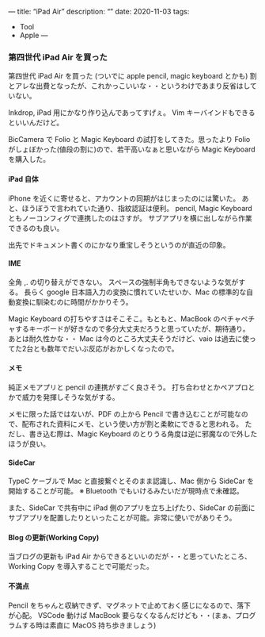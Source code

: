 —
title: “iPad Air”
description: “”
date: 2020-11-03
tags:
  - Tool
  - Apple
—

### 第四世代 iPad Air を買った

第四世代 iPad Air を買った
(ついでに apple pencil, magic keyboard とかも)
割とアレな出費となったが、これかっこいいな・・というわけであまり反省はしていない。

Inkdrop, iPad 用にかなり作り込んであってすげぇ。
Vim キーバインドもできるといいんだけど。

BicCamera で Folio と Magic Keyboard の試打をしてきた。思ったより Folio がしょぼかった(値段の割に)ので、若干高いなぁと思いながら Magic Keyboard を購入した。


#### iPad 自体

iPhone を近くに寄せると、アカウントの同期がはじまったのには驚いた。
あと、ほうぼうで言われていた通り、指紋認証は便利。
pencil, Magic Keyboard ともノーコンフィグで連携したのはさすが。
サブアプリを横に出しながら作業できるのも良い。

出先でドキュメント書くのにかなり重宝しそうというのが直近の印象。

#### IME

全角 ,. の切り替えができない。
スペースの強制半角もできないような気がする。
長らく google 日本語入力の変換に慣れていたせいか、Mac の標準的な自動変換に馴染むのに時間がかかりそう。

Magic Keyboard の打ちやすさはそこそこ。もともと、MacBook のペチャペチャするキーボードが好きなので多分大丈夫だろうと思っていたが、期待通り。
あとは耐久性かな・・ Mac は今のところ大丈夫そうだけど、vaio は過去に使ってた2台とも数年でだいぶ反応がおかしくなったので。

#### メモ

純正メモアプリと pencil の連携がすごく良さそう。
打ち合わせとかペアプロとかで威力を発揮しそうな気がする。

メモに限った話ではないが、PDF の上から Pencil で書き込むことが可能なので、配布された資料にメモ、という使い方が割と柔軟にできると思われる。
ただし、書き込む際は、Magic Keyboard のとりうる角度は逆に邪魔なので外したほうが良い。


#### SideCar

TypeC ケーブルで Mac と直接繋ぐとそのまま認識し、Mac 側から SideCar を開始することが可能。
※ Bluetooth でもいけるみたいだが現時点で未確認。

また、SideCar で共有中に iPad 側のアプリを立ち上げたり、SideCar の前面にサブアプリを配置したりといったことが可能。非常に使いでがありそう。

#### Blog の更新(Working Copy)

当ブログの更新も iPad Air からできるといいのだが・・と思っていたところ、Working Copy を導入することで可能だった。


#### 不満点

Pencil をちゃんと収納できず、マグネットで止めておく感じになるので、落下が心配。
VSCode 動けば MacBook 要らなくなるんだけども・・(まぁ、プログラムする時は素直に MacOS 持ち歩きましょう)


